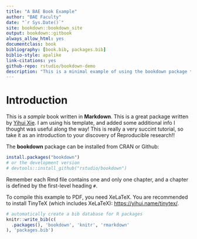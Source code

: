 ```yaml
--- 
title: "A BAE Book Example"
author: "BAE Faculty"
date: "`r Sys.Date()`"
site: bookdown::bookdown_site
output: bookdown::gitbook
always_allow_html: yes
documentclass: book
bibliography: [book.bib, packages.bib]
biblio-style: apalike
link-citations: yes
github-repo: rstudio/bookdown-demo
description: "This is a minimal example of using the bookdown package to write a book. The output format for this example is bookdown::gitbook."
---
```


# Introduction

This is a _sample_ book written in **Markdown**. This is a great package written by [Yihui Xie](https://bookdown.org/yihui/bookdown/). I am using his template, and added some additional info I thought was useful along the way! This is really a very succint tutorial, so take it as an introduction to your discovery of Reproducible research!!

The **bookdown** package can be installed from CRAN or Github:

```r
install.packages("bookdown")
# or the development version
# devtools::install_github("rstudio/bookdown")
```

Remember each Rmd file contains one and only one chapter, and a chapter is defined by the first-level heading `#`.

To compile this example to PDF, you need XeLaTeX. You are recommended to install TinyTeX (which includes XeLaTeX): <https://yihui.name/tinytex/>.

```r
# automatically create a bib database for R packages
knitr::write_bib(c(
  .packages(), 'bookdown', 'knitr', 'rmarkdown'
), 'packages.bib')
```
